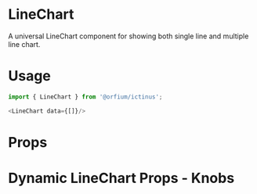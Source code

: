 
<Meta title="Design System/Chart" component={LineChart} />

# LineChart

A universal LineChart component for showing both single line and multiple line chart.

# Usage

```js
import { LineChart } from '@orfium/ictinus';

<LineChart data={[]}/>
```

# Props

<Props of={LineChart} />

# Dynamic LineChart Props - Knobs
<Preview>
  <Story name="Dynamic LineChart  Props" parameters={{ decorators: [withKnobs] }}>
    <LineChart
      data={initData}
      labelX={text('labelX', 'Dates')}
      labelY={text('labelY', 'Values')}
      showLegend={boolean('show legend', true)}
      color={color}
    />
  </Story>
</Preview>
